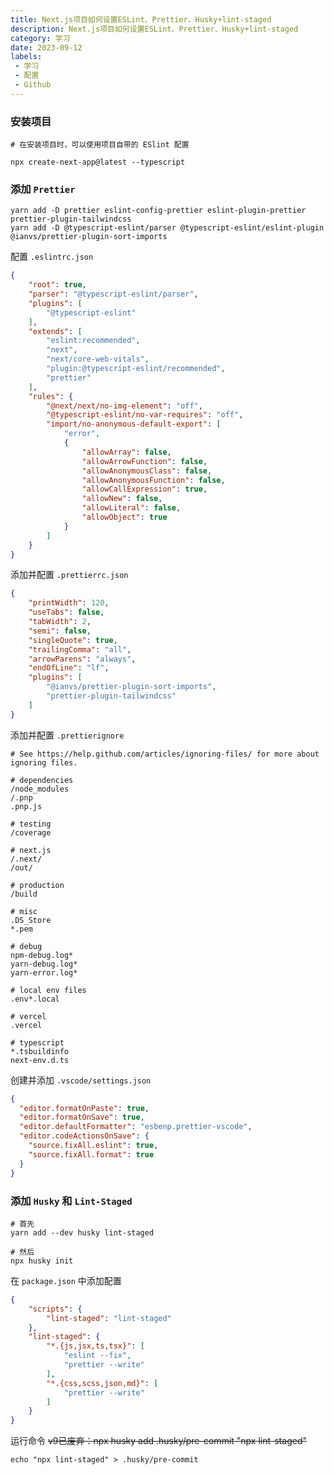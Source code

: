 ```yaml
---
title: Next.js项目如何设置ESLint、Prettier、Husky+lint-staged
description: Next.js项目如何设置ESLint、Prettier、Husky+lint-staged
category: 学习
date: 2023-09-12
labels:
 - 学习
 - 配置
 - Github
---
```

### 安装项目
```
# 在安装项目时，可以使用项目自带的 ESlint 配置

npx create-next-app@latest --typescript
```

### 添加  `Prettier`
```
yarn add -D prettier eslint-config-prettier eslint-plugin-prettier prettier-plugin-tailwindcss
yarn add -D @typescript-eslint/parser @typescript-eslint/eslint-plugin @ianvs/prettier-plugin-sort-imports
```
配置 `.eslintrc.json`
```json
{
    "root": true, 
    "parser": "@typescript-eslint/parser", 
    "plugins": [
        "@typescript-eslint"
    ], 
    "extends": [
        "eslint:recommended", 
        "next", 
        "next/core-web-vitals", 
        "plugin:@typescript-eslint/recommended", 
        "prettier"
    ], 
    "rules": {
        "@next/next/no-img-element": "off", 
        "@typescript-eslint/no-var-requires": "off", 
        "import/no-anonymous-default-export": [
            "error", 
            {
                "allowArray": false, 
                "allowArrowFunction": false, 
                "allowAnonymousClass": false, 
                "allowAnonymousFunction": false, 
                "allowCallExpression": true, 
                "allowNew": false, 
                "allowLiteral": false, 
                "allowObject": true
            }
        ]
    }
}
```
添加并配置 `.prettierrc.json`
```json
{
    "printWidth": 120, 
    "useTabs": false, 
    "tabWidth": 2, 
    "semi": false, 
    "singleQuote": true, 
    "trailingComma": "all", 
    "arrowParens": "always", 
    "endOfLine": "lf", 
    "plugins": [
        "@ianvs/prettier-plugin-sort-imports", 
        "prettier-plugin-tailwindcss"
    ]
}
```
添加并配置 `.prettierignore`
```
# See https://help.github.com/articles/ignoring-files/ for more about ignoring files.

# dependencies
/node_modules
/.pnp
.pnp.js

# testing
/coverage

# next.js
/.next/
/out/

# production
/build

# misc
.DS_Store
*.pem

# debug
npm-debug.log*
yarn-debug.log*
yarn-error.log*

# local env files
.env*.local

# vercel
.vercel

# typescript
*.tsbuildinfo
next-env.d.ts
```
创建并添加 `.vscode/settings.json`
```json
{
  "editor.formatOnPaste": true,
  "editor.formatOnSave": true,
  "editor.defaultFormatter": "esbenp.prettier-vscode",
  "editor.codeActionsOnSave": {
    "source.fixAll.eslint": true,
    "source.fixAll.format": true
  }
}

```

### 添加 `Husky`  和  `Lint-Staged`
```
# 首先
yarn add --dev husky lint-staged

# 然后
npx husky init
```
在 `package.json` 中添加配置
```json
{
    "scripts": {
        "lint-staged": "lint-staged"
    }, 
    "lint-staged": {
        "*.{js,jsx,ts,tsx}": [
            "eslint --fix", 
            "prettier --write"
        ], 
        "*.{css,scss,json,md}": [
            "prettier --write"
        ]
    }
}
```
运行命令
~~v9已废弃：npx husky add .husky/pre-commit "npx lint-staged"~~
```
echo "npx lint-staged" > .husky/pre-commit
```